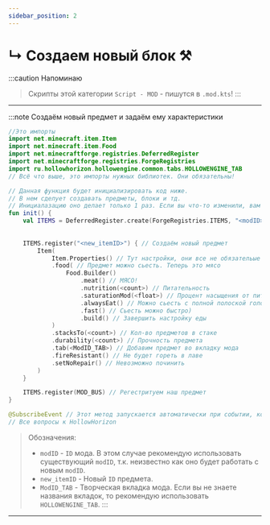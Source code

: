 ```yaml
---
sidebar_position: 2
---
```


# ↳ Создаем новый блок ⚒️

:::caution Напоминаю
> Скрипты этой категории `Script - MOD` - пишутся в `.mod.kts`!
:::

---

:::note Создаём новый предмет и задаём ему характеристики
```kts
//Это импорты
import net.minecraft.item.Item
import net.minecraft.item.Food
import net.minecraftforge.registries.DeferredRegister
import net.minecraftforge.registries.ForgeRegistries
import ru.hollowhorizon.hollowengine.common.tabs.HOLLOWENGINE_TAB
// Всё что выше, это импорты нужных библиотек. Они обязательны!

// Данная функция будет инициализировать код ниже.
// В нем сделует создавать предметы, блоки и тд.
// Инициалазацию оно делает только 1 раз. Если вы что-то изменили, вам нужно перезапустить игру
fun init() {
    val ITEMS = DeferredRegister.create(ForgeRegistries.ITEMS, "<modID>") //можно добавить предмет в любой мод, например "hollowengine"
    
    
    ITEMS.register("<new_itemID>") { // Создаём новый предмет
        Item(
            Item.Properties() // Тут настройки, они все не обязательые
            .food( // Предмет можно сьесть. Теперь это мясо
                Food.Builder() 
                    .meat() // МЯСО!
                    .nutrition(<count>) // Питательность
                    .saturationMod(<float>) // Процент насыщения от питательности
                    .alwaysEat() // Можно сьесть с полной полоской голода
                    .fast() // Сьесть можно быстро)
                    .build() // Завершить настройку еды
            ) 
            .stacksTo(<count>) // Кол-во предметов в стаке
            .durability(<count>) // Прочность предмета
            .tab(<ModID_TAB>) // Добавим предмет во вкладку мода
            .fireResistant() // Не будет гореть в лаве
            .setNoRepair() // Невозможно починить
        ) 
    }

    ITEMS.register(MOD_BUS) // Регестритуем наш предмет
}

@SubscribeEvent // Этот метод запускается автоматически при событии, когда есть аннотация
// Все вопросы к HollowHorizon
```
> Обозначения:
> - `modID` - `ID` мода. В этом случае рекомендую использовать существующий `modID`, т.к. неизвестно как оно будет работать с новым `modID`.
> - `new_itemID` - Новый `ID` предмета.
> - `ModID_TAB` - Творческая вкладка мода. Если вы не знаете названия вкладок, то рекомендую использовать `HOLLOWENGINE_TAB`.
:::

---
 